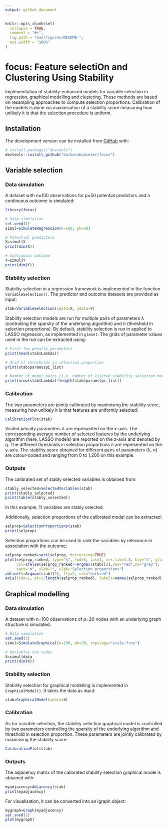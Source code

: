 ```yaml
---
output: github_document
---
```


<!-- README.md is generated from README.Rmd. Please edit that file -->

```r
knitr::opts_chunk$set(
  collapse = TRUE,
  comment = "#>",
  fig.path = "man/figures/README-",
  out.width = "100%"
)
```

# focus: Feature selectiOn and Clustering Using Stability

<!-- badges: start -->
<!-- badges: end -->

Implementation of stability-enhanced models 
for variable selection in regression, graphical modelling and clustering. 
These methods are based on resampling approaches to compute selection proportions. 
Calibration of the models is done via maximisation of a stability score 
measuring how unlikely it is that the selection procedure is uniform.

## Installation

<!-- You can install the released version of focus from [CRAN](https://CRAN.R-project.org) with: -->

<!-- ``` r -->
<!-- install.packages("focus") -->
<!-- ``` -->

The development version can be installed from [GitHub](https://github.com/) with:

``` r
# install.packages("devtools")
devtools::install_github("barbarabodinier/focus")
```

## Variable selection

### Data simulation

A dataset with n=100 observations for p=50 potential predictors and a continuous outcome is simulated:

```r
library(focus)

# Data simulation
set.seed(1)
simul=SimulateRegression(n=100, pk=50)

# Potential predictors
X=simul$X 
print(dim(X))

# Continuous outcome
Y=simul$Y 
print(dim(Y))
```


### Stability selection

Stability selection in a regression framework is implemented in the function `VariableSelection()`. The predictor and outcome datasets are provided as input:

```r
stab=VariableSelection(xdata=X, ydata=Y)
```

Stability selection models are run for multiple pairs of parameters λ (controlling the sparsity of the underlying algorithm) and π (threshold in selection proportions). By default, stability selection is run in applied to LASSO regression, as implemented in `glmnet`. The grids of parameter values used in the run can be extracted using: 

```r
# First few penalty parameters
print(head(stab$Lambda)) 

# Grid of thresholds in selection proportion
print(stab$params$pi_list)

# Number of model pairs (i.e. number of visited stability selection models)
print(nrow(stab$Lambda)*length(stab$params$pi_list))
```


### Calibration 

The two parameters are jointly calibrated by maximising the stability score, measuring how unlikely it is that features are uniformly selected:

```r
CalibrationPlot(stab)
```

Visited penalty parameters λ are represented on the x-axis. The corresponding average number of selected features by the underlying algorithm (here, LASSO models) are reported on the z-axis and denoted by q. The different thresholds in selection proportions π are represented on the y-axis. The stability score obtained for different pairs of parameters (λ, π) are colour-coded and ranging from 0 to 1,200 on this example. 


### Outputs

The calibrated set of stably selected variables is obtained from:

```r
stably_selected=SelectedVariables(stab)
print(stably_selected)
print(table(stably_selected))
```

In this example, 11 variables are stably selected. 

Additionally, selection proportions of the calibrated model can be extracted:

```r
selprop=SelectionProportions(stab)
print(selprop)
```

Selection proportions can be used to rank the variables by relevance in association with the outcome:

```r
selprop_ranked=sort(selprop, decreasing=TRUE)
plot(selprop_ranked, type="h", lwd=3, las=1, cex.lab=1.3, bty="n", ylim=c(0,1),
     col=ifelse(selprop_ranked>=Argmax(stab)[2],yes="red",no="grey"),
     xaxt="n", xlab="", ylab="Selection proportions")
abline(h=Argmax(stab)[2], lty=2, col="darkred")
axis(side=1, at=1:length(selprop_ranked), labels=names(selprop_ranked), las=2)
```



## Graphical modelling

### Data simulation

A dataset with n=100 observations of p=20 nodes with an underlying graph structure is simulated:

```r
# Data simulation
set.seed(1)
simul=SimulateGraphical(n=100, pk=20, topology="scale-free")

# Variables are nodes
X=simul$data
print(dim(X))
```

### Stability selection

Stability selection for graphical modelling is implemented in `GraphicalModel()`. It takes the data as input:

```r
stab=GraphicalModel(xdata=X)
```


### Calibration 

As for variable selection, the stability selection graphical model is controlled by two parameters controlling the sparsity of the underlying algorithm and threshold in selection proportion. These parameters are jointly calibrated by maximising the stability score:

```r
CalibrationPlot(stab)
```


### Outputs

The adjacency matrix of the calibrated stability selection graphical model is obtained with:

```r
myadjacency=Adjacency(stab)
print(myadjacency)
```

For visualisation, it can be converted into an igraph object:

```r
mygraph=Graph(myadjacency)
set.seed(1)
plot(mygraph)
```

